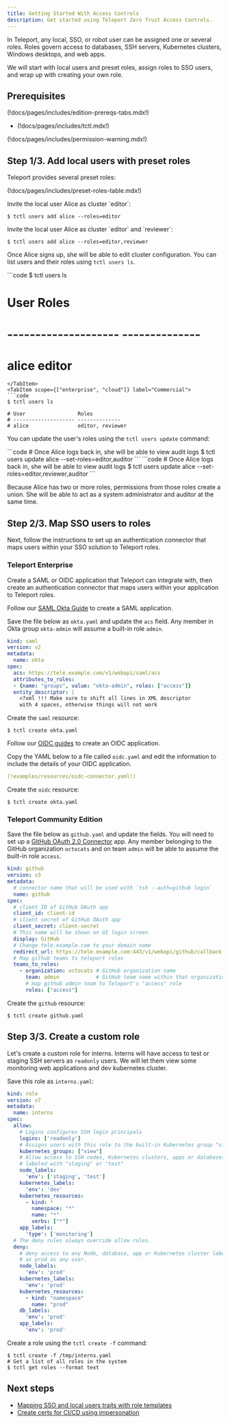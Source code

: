 ```yaml
---
title: Getting Started With Access Controls
description: Get started using Teleport Zero Trust Access Controls.
---
```


In Teleport, any local, SSO, or robot user can be assigned one or several roles.
Roles govern access to databases, SSH servers, Kubernetes clusters, Windows
desktops, and web apps.

We will start with local users and preset roles, assign roles to SSO users, and
wrap up with creating your own role.

## Prerequisites

(!docs/pages/includes/edition-prereqs-tabs.mdx!)

- (!docs/pages/includes/tctl.mdx!)

(!docs/pages/includes/permission-warning.mdx!)

## Step 1/3. Add local users with preset roles

Teleport provides several preset roles:

(!docs/pages/includes/preset-roles-table.mdx!)

<Tabs>
<TabItem scope={["oss"]} label="Teleport Community Edition">
Invite the local user Alice as cluster `editor`:

```code
$ tctl users add alice --roles=editor
```
</TabItem>
<TabItem scope={["enterprise", "cloud"]} label="Commercial">
Invite the local user Alice as cluster `editor` and `reviewer`:

```code
$ tctl users add alice --roles=editor,reviewer
```
</TabItem>

</Tabs>

Once Alice signs up, she will be able to edit cluster configuration. You can list
users and their roles using `tctl users ls`.

<Tabs>
<TabItem scope={"oss"} label="Teleport Community Edition">
```code
$ tctl users ls

# User                 Roles
# -------------------- --------------
# alice                editor
```
</TabItem>
<TabItem scope={["enterprise", "cloud"]} label="Commercial">
```code
$ tctl users ls

# User                 Roles
# -------------------- --------------
# alice                editor, reviewer
```
</TabItem>

</Tabs>

You can update the user's roles using the `tctl users update` command:

<Tabs>
<TabItem scope={"oss"} label="Teleport Community Edition">
```code
# Once Alice logs back in, she will be able to view audit logs
$ tctl users update alice --set-roles=editor,auditor
```
</TabItem>
<TabItem scope={["enterprise", "cloud"]} label="Commercial">
```code
# Once Alice logs back in, she will be able to view audit logs
$ tctl users update alice --set-roles=editor,reviewer,auditor
```
</TabItem>

</Tabs>

Because Alice has two or more roles, permissions from those roles create a union. She
will be able to act as a system administrator and auditor at the same time.

## Step 2/3. Map SSO users to roles

Next, follow the instructions to set up an authentication connector that maps
users within your SSO solution to Teleport roles.

### Teleport Enterprise

Create a SAML or OIDC application that Teleport can integrate with, then
create an authentication connector that maps users within your application to
Teleport roles.

<Tabs>
<TabItem label="SAML">

Follow our [SAML Okta Guide](./sso/okta.mdx) to
create a SAML application.

Save the file below as `okta.yaml` and update the `acs` field.
Any member in Okta group `okta-admin` will assume a built-in role `admin`.

```yaml
kind: saml
version: v2
metadata:
  name: okta
spec:
  acs: https://tele.example.com/v1/webapi/saml/acs
  attributes_to_roles:
  - {name: "groups", value: "okta-admin", roles: ["access"]}
  entity_descriptor: |
    <?xml !!! Make sure to shift all lines in XML descriptor
    with 4 spaces, otherwise things will not work
```

Create the `saml` resource:

```code
$ tctl create okta.yaml
```

</TabItem>
<TabItem label="OIDC">

Follow our [OIDC guides](./sso/oidc.mdx#identity-providers) to
create an OIDC application.

Copy the YAML below to a file called `oidc.yaml` and edit the information to
include the details of your OIDC application.

```yaml
(!examples/resources/oidc-connector.yaml!)
```

Create the `oidc` resource:

```code
$ tctl create okta.yaml
```

</TabItem>
</Tabs>

### Teleport Community Edition

Save the file below as `github.yaml` and update the fields. You will need to
set up a
[GitHub OAuth 2.0 Connector](https://developer.github.com/apps/building-oauth-apps/creating-an-oauth-app/)
app. Any member belonging to the GitHub organization `octocats` and on team
`admin` will be able to assume the built-in role `access`.

```yaml
kind: github
version: v3
metadata:
  # connector name that will be used with `tsh --auth=github login`
  name: github
spec:
  # client ID of GitHub OAuth app
  client_id: client-id
  # client secret of GitHub OAuth app
  client_secret: client-secret
  # This name will be shown on UI login screen
  display: GitHub
  # Change tele.example.com to your domain name
  redirect_url: https://tele.example.com:443/v1/webapi/github/callback
  # Map github teams to teleport roles
  teams_to_roles:
    - organization: octocats # GitHub organization name
      team: admin            # GitHub team name within that organization
      # map github admin team to Teleport's "access" role
      roles: ["access"]
```

Create the `github` resource:

```code
$ tctl create github.yaml
```

## Step 3/3. Create a custom role

Let's create a custom role for interns. Interns will have access
to test or staging SSH servers as `readonly` users. We will let them
view some monitoring web applications and dev kubernetes cluster.

Save this role as `interns.yaml`:

```yaml
kind: role
version: v7
metadata:
  name: interns
spec:
  allow:
    # Logins configures SSH login principals
    logins: ['readonly']
    # Assigns users with this role to the built-in Kubernetes group "view"
    kubernetes_groups: ["view"]
    # Allow access to SSH nodes, Kubernetes clusters, apps or databases
    # labeled with "staging" or "test"
    node_labels:
      'env': ['staging', 'test']
    kubernetes_labels:
      'env': 'dev'
    kubernetes_resources:
      - kind: *
        namespace: "*"
        name: "*"
        verbs: ["*"]
    app_labels:
      'type': ['monitoring']
  # The deny rules always override allow rules.
  deny:
    # deny access to any Node, database, app or Kubernetes cluster labeled
    # as prod as any user.
    node_labels:
      'env': 'prod'
    kubernetes_labels:
      'env': 'prod'
    kubernetes_resources:
      - kind: "namespace"
        name: "prod"
    db_labels:
      'env': 'prod'
    app_labels:
      'env': 'prod'
```

Create a role using the `tctl create -f` command:

```code
$ tctl create -f /tmp/interns.yaml
# Get a list of all roles in the system
$ tctl get roles --format text
```

## Next steps

- [Mapping SSO and local users traits with role templates](./guides/role-templates.mdx)
- [Create certs for CI/CD using impersonation](./guides/impersonation.mdx)

